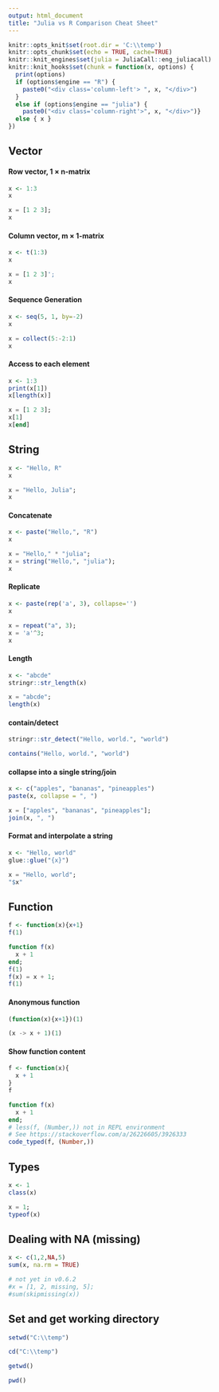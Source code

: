 ---
output: html_document
title: "Julia vs R Comparison Cheat Sheet"
---

```{r setup, include=FALSE}
knitr::opts_knit$set(root.dir = 'C:\\temp')
knitr::opts_chunk$set(echo = TRUE, cache=TRUE)
knitr::knit_engines$set(julia = JuliaCall::eng_juliacall)
knitr::knit_hooks$set(chunk = function(x, options) {
  print(options)
  if (options$engine == "R") { 
    paste0("<div class='column-left'> ", x, "</div>")
  }
  else if (options$engine == "julia") { 
    paste0("<div class='column-right'>", x, "</div>")}
  else { x }
})

```

<style>
.column-left{
  float: left;
  width: 47.5%;
  text-align: left;
}
.column-right{
  float: right;
  width: 47.5%;
  text-align: left;
}
.clear {
  clear:both;
}
</style>


## Vector

#### Row vector, 1 × n-matrix

```{r}
x <- 1:3
x
```
```{julia}
x = [1 2 3];
x
```

<div class="clear"></div>

#### Column vector, m × 1-matrix
```{r}
x <- t(1:3)
x
```
```{julia}
x = [1 2 3]';
x
```
</div>
<div class="clear">

#### Sequence Generation
```{r}
x <- seq(5, 1, by=-2)
x
```
```{julia}
x = collect(5:-2:1)
x
```
<div class="clear"></div>

#### Access to each element
```{r}
x <- 1:3
print(x[1])
x[length(x)]
```


```{julia}
x = [1 2 3];
x[1]
x[end]
```
<div class="clear"></div>


## String
```{r}
x <- "Hello, R"
x
```
```{julia}
x = "Hello, Julia";
x
```
<div class="clear">
</div>

#### Concatenate	
```{r}
x <- paste("Hello,", "R")
x
```
```{julia}
x = "Hello," * "julia";
x = string("Hello,", "julia"); 
x
```
<div class="clear">
</div>

#### Replicate
```{r}
x <- paste(rep('a', 3), collapse='')
x
```
```{julia}
x = repeat("a", 3);
x = 'a'^3;
x
```
<div class="clear">
</div>


#### Length
```{r}
x <- "abcde"
stringr::str_length(x)
```
```{julia}
x = "abcde";
length(x)
```
<div class="clear">
</div>

#### contain/detect
```{r}
stringr::str_detect("Hello, world.", "world")
```
```{julia}
contains("Hello, world.", "world")
```
<div class="clear">
</div>

#### collapse into a single string/join
```{r}
x <- c("apples", "bananas", "pineapples")
paste(x, collapse = ", ")
```
```{julia}
x = ["apples", "bananas", "pineapples"];
join(x, ", ")
```
<div class="clear">
</div>

#### Format and interpolate a string
```{r}
x <- "Hello, world"
glue::glue("{x}")
```
```{julia}
x = "Hello, world";
"$x"
```
<div class="clear">
</div>


## Function
```{r}
f <- function(x){x+1}
f(1)
```
```{julia}
function f(x)
  x + 1
end;
f(1)
f(x) = x + 1;
f(1)
```
<div class="clear">
</div>

#### Anonymous function
```{r}
(function(x){x+1})(1)
```
```{julia}
(x -> x + 1)(1)
```
<div class="clear">
</div>

#### Show function content
```{r}
f <- function(x){
  x + 1
}
f
```
```{julia}
function f(x)
  x + 1
end;
# less(f, (Number,)) not in REPL environment
# See https://stackoverflow.com/a/26226605/3926333
code_typed(f, (Number,))
```
<div class="clear">
</div>

## Types
```{r}
x <- 1
class(x)
```
```{julia}
x = 1;
typeof(x)
```
<div class="clear">
</div>

## Dealing with NA (missing)
```{r}
x <- c(1,2,NA,5)
sum(x, na.rm = TRUE)
```
```{julia}
# not yet in v0.6.2
#x = [1, 2, missing, 5];
#sum(skipmissing(x))
```
<div class="clear">
</div>


## Set and get working directory
```{r}
setwd("C:\\temp")
```

```{julia}
cd("C:\\temp")
```

```{r}
getwd()
```

```{julia}
pwd()
```

